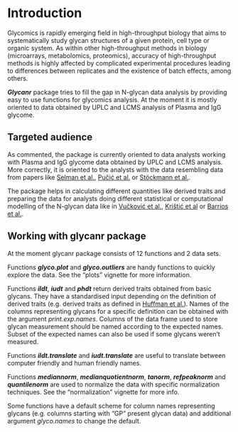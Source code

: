 <!-- 
%\VignetteEngine{knitr::knitr}
%\VignetteIndexEntry{Introduction vignette}
-->

# Introduction

Glycomics is rapidly emerging field in high-throughput biology that
aims to systematically study glycan structures of a given protein, cell type or
organic system. As within other high-throughput methods in biology (microarrays,
metabolomics, proteomics), accuracy of high-throughput methods is highly affected
by complicated experimental procedures leading to differences between replicates
and the existence of batch effects, among others.

***Glycanr*** package tries to fill the gap in N-glycan data analysis by providing
easy to use functions for glycomics analysis. At the moment it is mostly
oriented to data obtained by UPLC and LCMS analysis of Plasma and IgG
glycome.

## Targeted audience

As commented, the package is currently oriented to data analysts working
with Plasma and IgG glycome data obtained by UPLC and LCMS analysis.
More correctly, it is oriented to the analysts with the data resembling
data from papers like
[Selman et al.][1],
[Pučić et al.][2] or
[Stöckmann et al.][3].

The package helps in calculating different quantities like derived traits
and preparing the data for analysts doing different statistical
or computational modelling of the N-glycan data like in
[Vučković et al.][4], [Krištić et al][5] or
[Barrios et al.][6].

## Working with glycanr package

At the moment glycanr package consists of 12 functions 
and 2 data sets.

Functions  ***glyco.plot*** and ***glyco.outliers*** are handy
functions to quickly explore the data. See the "plots" vignette
for more information.

Functions ***ildt***, ***iudt*** and ***phdt*** return derived traits
obtained from basic glycans. They have a standardised input
depending on the definition of derived traits (e.g. derived
traits as defined in [Huffman et al.][7]). Names of the
columns representing glycans for a specific definition
can be obtained with the argument *print.exp.names*.
Columns of the data frame used to store glycan measurement
should be named according to the expected names. Subset of the
expected names can also be used if some glycans weren't measured.

Functions ***ildt.translate*** and ***iudt.translate*** are
useful to translate between computer friendly and human friendly names.

Functions ***mediannorm***, ***medianquotientnorm***, ***tanorm***,
***refpeaknorm*** and ***quantilenorm*** are used to normalize the data
with specific normalization techniques. See the "normalization" vignette
for more info.

Some functions have a default scheme for column names representing glycans
(e.g. columns starting with "GP" present glycan data) and additional argument
*glyco.names* to change the default.


[1]: https://www.sciencedirect.com/science/article/pii/S1874391911005549
[2]: https://www.ncbi.nlm.nih.gov/pmc/articles/PMC3205872/
[3]: https://pubs.acs.org/doi/abs/10.1021/acs.analchem.5b01463
[4]: https://www.ncbi.nlm.nih.gov/pubmed/26200652
[5]: https://www.ncbi.nlm.nih.gov/pubmed/24325898
[6]: https://jasn.asnjournals.org/content/early/2015/07/15/ASN.2015010109.full
[7]: https://dx.doi.org/10.1074/mcp.M113.037465
